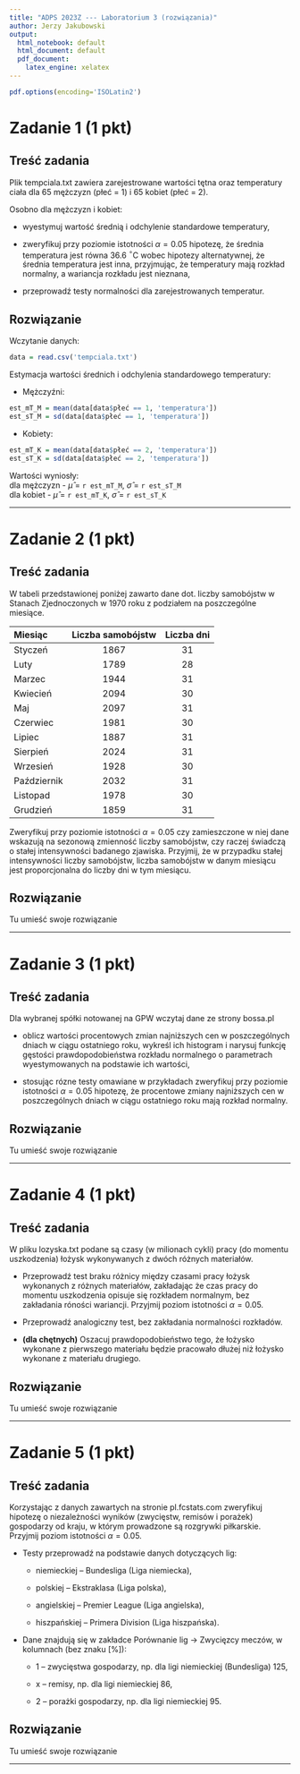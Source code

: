 ```yaml
---
title: "ADPS 2023Z --- Laboratorium 3 (rozwiązania)"
author: Jerzy Jakubowski
output:
  html_notebook: default
  html_document: default
  pdf_document: 
    latex_engine: xelatex
---
```


```r
pdf.options(encoding='ISOLatin2')
```

# Zadanie 1 (1 pkt)

## Treść zadania

Plik tempciala.txt zawiera zarejestrowane wartości tętna oraz temperatury ciała dla 65 mężczyzn (płeć = 1) i 65 kobiet (płeć = 2).

Osobno dla mężczyzn i kobiet:

* wyestymuj wartość średnią i odchylenie standardowe temperatury,

* zweryfikuj przy poziomie istotności $\alpha = 0.05$ hipotezę, że średnia temperatura jest równa 36.6 $^\circ$C wobec hipotezy alternatywnej, że średnia temperatura jest inna, przyjmując, że temperatury mają rozkład normalny, a wariancja rozkładu jest nieznana,

* przeprowadź testy normalności dla zarejestrowanych temperatur.

## Rozwiązanie

Wczytanie danych:
```r
data = read.csv('tempciala.txt')
```

Estymacja wartości średnich i odchylenia standardowego temperatury:

* Mężczyźni:
```r
est_mT_M = mean(data[data$płeć == 1, 'temperatura'])
est_sT_M = sd(data[data$płeć == 1, 'temperatura'])
```

* Kobiety:
```r
est_mT_K = mean(data[data$płeć == 2, 'temperatura'])
est_sT_K = sd(data[data$płeć == 2, 'temperatura'])
```

Wartości wyniosły: \
dla mężczyzn - $\hat\mu$ = `r est_mT_M`, $\hat\sigma$ = `r est_sT_M`\
dla kobiet - $\hat\mu$ = `r est_mT_K`, $\hat\sigma$ = `r est_sT_K`  

***

# Zadanie 2 (1 pkt)

## Treść zadania

W tabeli przedstawionej poniżej zawarto dane dot. liczby samobójstw w Stanach Zjednoczonych w 1970 roku z podziałem na poszczególne miesiące.

| Miesiąc     | Liczba samobójstw | Liczba dni |
| :---        |          :----:   |   :----:   |
| Styczeń     | 1867              | 31         |
| Luty        | 1789              | 28         |
| Marzec      | 1944              | 31         |
| Kwiecień    | 2094              | 30         |
| Maj         | 2097              | 31         |
| Czerwiec    | 1981              | 30         |
| Lipiec      | 1887              | 31         |
| Sierpień    | 2024              | 31         |
| Wrzesień    | 1928              | 30         |
| Październik | 2032              | 31         |
| Listopad    | 1978              | 30         |
| Grudzień    | 1859              | 31         |

Zweryfikuj przy poziomie istotności $\alpha = 0.05$ czy zamieszczone w niej dane wskazują na sezonową zmienność liczby samobójstw, czy raczej świadczą o stałej intensywności badanego zjawiska. Przyjmij, że w przypadku stałej intensywności liczby samobójstw, liczba samobójstw w danym miesiącu jest proporcjonalna do liczby dni w tym miesiącu.

## Rozwiązanie

Tu umieść swoje rozwiązanie

***

# Zadanie 3 (1 pkt)

## Treść zadania

Dla wybranej spółki notowanej na GPW wczytaj dane ze strony bossa.pl

* oblicz wartości procentowych zmian najniższych cen w poszczególnych dniach w ciągu ostatniego roku, wykreśl ich histogram i narysuj funkcję gęstości prawdopodobieństwa rozkładu normalnego o parametrach wyestymowanych na podstawie ich wartości,

* stosując rózne testy omawiane w przykładach zweryfikuj przy poziomie istotności $\alpha = 0.05$ hipotezę, że procentowe zmiany najniższych cen w poszczególnych dniach w ciągu ostatniego roku mają rozkład normalny.

## Rozwiązanie

Tu umieść swoje rozwiązanie

***

# Zadanie 4 (1 pkt)

## Treść zadania

W pliku lozyska.txt podane są czasy (w milionach cykli) pracy (do momentu uszkodzenia) łożysk wykonywanych z dwóch różnych materiałów.

* Przeprowadź test braku różnicy między czasami pracy łożysk wykonanych z różnych materiałów, zakładając że czas pracy do momentu uszkodzenia opisuje się rozkładem normalnym, bez zakładania róności wariancji. Przyjmij poziom istotności $\alpha = 0.05$.

* Przeprowadź analogiczny test, bez zakładania normalności rozkładów.

* **(dla chętnych)** Oszacuj prawdopodobieństwo tego, że łożysko wykonane z pierwszego materiału będzie pracowało dłużej niż łożysko wykonane z materiału drugiego.

## Rozwiązanie

Tu umieść swoje rozwiązanie

***

# Zadanie 5 (1 pkt)

## Treść zadania

Korzystając z danych zawartych na stronie pl.fcstats.com zweryfikuj hipotezę o niezależności wyników (zwycięstw, remisów i porażek) gospodarzy od kraju, w którym prowadzone są rozgrywki piłkarskie. Przyjmij poziom istotności $\alpha = 0.05$.

* Testy przeprowadź na podstawie danych dotyczących lig:

    * niemieckiej – Bundesliga (Liga niemiecka),
    
    * polskiej – Ekstraklasa (Liga polska),
    
    * angielskiej – Premier League (Liga angielska),
    
    * hiszpańskiej – Primera Division (Liga hiszpańska).
    
* Dane znajdują się w zakładce Porównanie lig -> Zwycięzcy meczów, w kolumnach (bez znaku [%]):

    * 1 – zwycięstwa gospodarzy, np. dla ligi niemieckiej (Bundesliga) 125,
    
    * x – remisy, np. dla ligi niemieckiej 86,
    
    * 2 – porażki gospodarzy, np. dla ligi niemieckiej 95.

## Rozwiązanie

Tu umieść swoje rozwiązanie

***